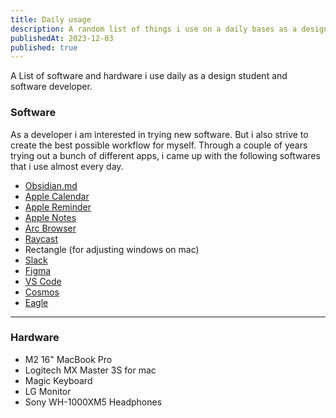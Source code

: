 ```yaml
---
title: Daily usage
description: A random list of things i use on a daily bases as a design student and software developer
publishedAt: 2023-12-03
published: true
---
```


A List of software and hardware i use daily as a design student and software developer. 

### Software

As a developer i am interested in trying new software. But i also strive to create the best possible workflow for myself. Through a couple of years trying out a bunch of different apps, 
i came up with the following softwares that i use almost every day. 

- [Obsidian.md](https://obsidian.md/)
- [Apple Calendar]()
- [Apple Reminder]()
- [Apple Notes]()
- [Arc Browser](https://arc.net/)
- [Raycast](https://www.raycast.com/)
- Rectangle (for adjusting windows on mac)
- [Slack](https://slack.com/intl/de-de)
- [Figma](https://www.figma.com/de/)
- [VS Code](https://code.visualstudio.com/)   
- [Cosmos](https://www.cosmos.so/)
- [Eagle](https://eagle.cool/)

--- 

### Hardware
- M2 16" MacBook Pro 
- Logitech MX Master 3S for mac
- Magic Keyboard 
- LG Monitor
- Sony WH-1000XM5 Headphones

